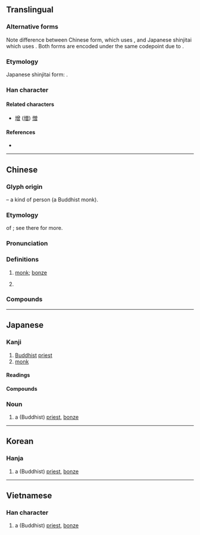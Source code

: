 {{character info/new}}
{{character info/new|codepoint=0xfa31}}
{{character info/new|codepoint=0x2f80a}}
==Translingual==
{{ja-forms|僧|僧|僧}}

===Alternative forms===
Note difference between Chinese form, which uses {{lang|und|sc=Hani|[[曾]]}}, and Japanese shinjitai which uses {{lang|ja|[[曽]]}}. Both forms are encoded under the same codepoint due to {{w|Han unification}}.

===Etymology===
Japanese shinjitai form: {{Han simp||f=曾|t=曽}}.

===Han character===
{{Han char|rn=9|rad=人|as=12|asj=11|sn=14|snj=13|four=28266|canj=OCWA|ids=⿰亻曾 <small>(GTKV)</small>,⿰亻曽 <small>(J)</small>}}

====Related characters====
* [[增]] ([[増]]) [[憎]]

====References====
* {{Han ref|kx=0117.140|dkj=01076|dj=0248.200|hdz=10222.010|uh=50E7|ud=20711|bh=B9AC|bd=47532}}

----

==Chinese==
{{zh-forms}}

===Glyph origin===
{{Han etym}}
{{Han compound|人|alt1=亻|t1=person|曾|ls=psc|c1=s|c2=p}} – a kind of person (a Buddhist monk).

===Etymology===
{{clipping|zh}} of {{ltc-l|僧伽|[[sangha]]; [[community]] of [[monk]]s, [[nun]]s, [[novice]]s and [[laity]]}}; see there for more.

===Pronunciation===
{{zh-pron
|m=sēng
|c=zang1,sang1
|h=pfs=sên
|md=cĕng
|mn=qz:chng/xm,zz,tw:cheng/qz:sng/xm,zz,tw:seng
|mn_note=chng, cheng - vernacular; sng, seng - literary
|mn-t=zêng1
|w=1sen
|mc=y
|oc=y
|cat=n,pn
}}

===Definitions===
{{zh-hanzi}}

# {{lb|zh|Buddhism}} [[monk]]; [[bonze]]
# {{surname|lang=zh}}

===Compounds===
{{zh-der|僧道|僧多粥少|僧侶|僧侶主義|僧尼|僧人|僧俗|僧徒|僧院|僧眾|不僧不俗|僧伽|僧伽藍|僧官|僧房|僧殘|僧祇|僧祐|僧綱|僧肇|僧行|僧衣|僧鞋|削髮為僧|和合僧|奉道齋僧|女僧|小僧|尼僧|情僧錄|替僧|火宅僧|知事僧|粥少僧多|粥飯僧|老僧|老僧入定|聖僧|行腳僧|衲僧|貧僧|門僧|雲水僧|高僧|齋僧|密陀僧|僧塔}}

----

==Japanese==

===Kanji===
{{ja-kanji|grade=c|rs=人12|kyu=僧}}

# [[Buddhist]] [[priest]]
# [[monk]]

====Readings====
{{ja-readings
|goon=そう
|kanon=そう
|kun=ぼうず
}}

====Compounds====
{{der4|lang=ja
|{{ja-r|僧衣|そうい}}
|{{ja-r|僧院|そういん}}
|{{ja-r|僧正|そうじょう}}
|{{ja-r|僧都|そうず}}
|{{ja-r|僧俗|そうぞく}}
|{{ja-r|僧服|そうふく}}
|{{ja-r|僧兵|そうへい}}
|{{ja-r|僧坊|そうぼう|rom=-}}, {{ja-r|僧房|そうぼう}}
|{{ja-r|僧門|そうもん}}
|{{ja-r|僧侶|そうりょ}}
|{{ja-r|僧庵|そうあん}}
|{{ja-r|僧位|そうい}}
|{{ja-r|僧伽|そうぎゃ}}
|{{ja-r|僧家|そうか}}
|{{ja-r|僧形|そうぎょう}}
|{{ja-r|僧綱|そうごう}}
|{{ja-r|僧号|そうごう}}
|{{ja-r|僧寺|そうじ}}
|{{ja-r|僧職|そうしょく}}
|{{ja-r|僧籍|そうせき}}
|{{ja-r|僧堂|そうどう}}
|{{ja-r|僧尼|そうに}}
|{{ja-r|僧帽弁|そうぼうべん}}
|{{ja-r|学僧|がくそう}}
|{{ja-r|小僧|こぞう}}
|{{ja-r|高僧|こうそう}}
|{{ja-r|禅僧|ぜんそう}}
|{{ja-r|尼僧|にそう}}
|{{ja-r|仏法僧|ぶっぽうそう}}
|{{ja-r|売%僧|まい%す}}
}}

===Noun===
{{ja-noun|そう}}

# a (Buddhist) [[priest]], [[bonze]]

----

==Korean==

===Hanja===
{{ko-hanja|hangeul=[[승]]|mr=sŭng}}

# a (Buddhist) [[priest]], [[bonze]]

----

==Vietnamese==

===Han character===
{{vi-hantu|[[tăng]]|rs=人12}}

# a (Buddhist) [[priest]], [[bonze]]